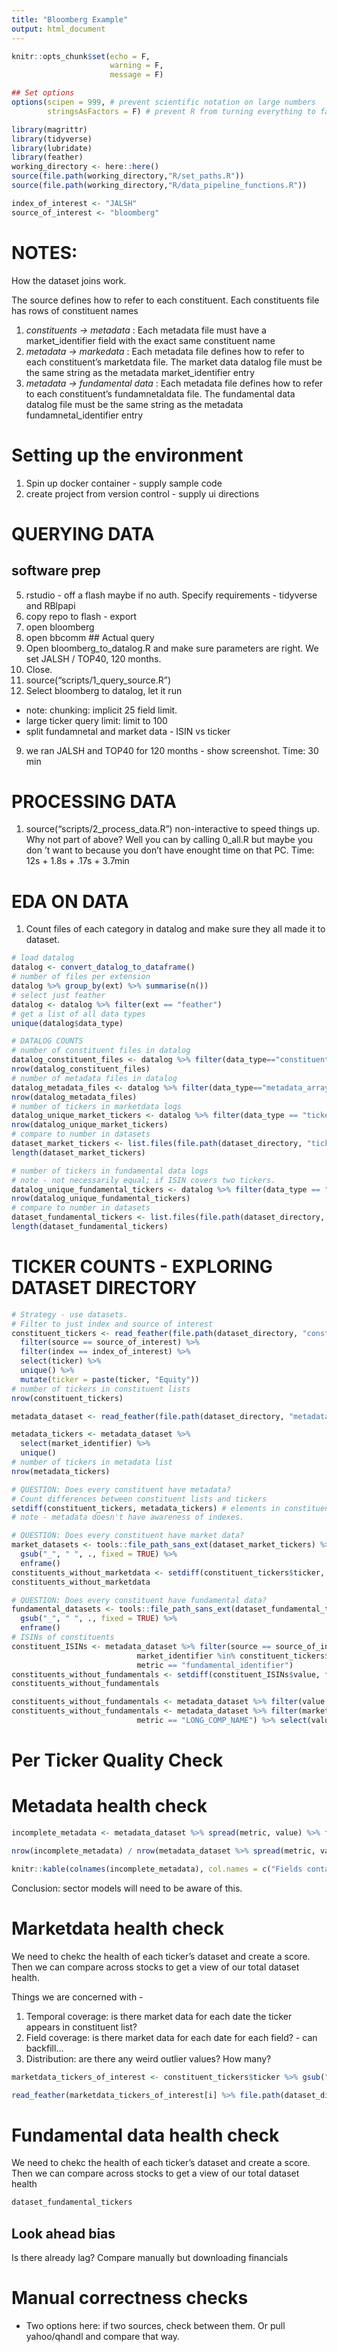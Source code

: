 ```yaml
---
title: "Bloomberg Example"
output: html_document
---
```


```r
knitr::opts_chunk$set(echo = F,
                      warning = F,
                      message = F)

## Set options
options(scipen = 999, # prevent scientific notation on large numbers
        stringsAsFactors = F) # prevent R from turning everything to factors

library(magrittr)
library(tidyverse)
library(lubridate)
library(feather)
working_directory <- here::here()
source(file.path(working_directory,"R/set_paths.R"))
source(file.path(working_directory,"R/data_pipeline_functions.R"))

index_of_interest <- "JALSH"
source_of_interest <- "bloomberg"

```

# NOTES:
How the dataset joins work.

The source defines how to refer to each constituent. Each constituents file has rows of constituent names

1. *constituents -> metadata* : Each metadata file must have a market_identifier field with the exact same constituent name
2. *metadata -> markedata* : Each metadata file defines how to refer to each constituent's marketdata file. The market data datalog file must be the same string as the metadata market_identifier entry
3. *metadata ->  fundamental data* : Each metadata file defines how to refer to each constituent's fundamnetaldata file. The fundamental data datalog file must be the same string as the metadata fundamnetal_identifier entry



# Setting up the environment
1. Spin up docker container - supply sample code
1. create project from version control - supply ui directions

# QUERYING DATA

## software prep
5. rstudio - off a flash maybe if no auth. Specify requirements - tidyverse and RBlpapi
1. copy repo to flash - export
3. open bloomberg
4. open bbcomm
## Actual query
1. Open bloomberg_to_datalog.R and make sure parameters are right. We set JALSH / TOP40, 120 months.
2. Close. 
3. source("scripts/1_query_source.R")
4. Select bloomberg to datalog, let it run
 - note: chunking: implicit 25 field limit. 
 - large ticker query limit: limit to 100
 - split fundamnetal and market data - ISIN vs ticker
9. we ran JALSH and TOP40 for 120 months - show screenshot. 
Time: 30 min

# PROCESSING DATA
1. source("scripts/2_process_data.R")
non-interactive to speed things up. Why not part of above? Well you can by calling 0_all.R but maybe you don
't want to because you don't have enought time on that PC.
Time: 12s + 1.8s + .17s + 3.7min

# EDA ON DATA
1. Count files of each category in datalog and make sure they all made it to dataset.
```r
# load datalog
datalog <- convert_datalog_to_dataframe() 
# number of files per extension
datalog %>% group_by(ext) %>% summarise(n())
# select just feather
datalog <- datalog %>% filter(ext == "feather")
# get a list of all data types
unique(datalog$data_type)

# DATALOG COUNTS
# number of constituent files in datalog
datalog_constituent_files <- datalog %>% filter(data_type=="constituent_list")
nrow(datalog_constituent_files)
# number of metadata files in datalog
datalog_metadata_files <- datalog %>% filter(data_type=="metadata_array")
nrow(datalog_metadata_files)
# number of tickers in marketdata logs
datalog_unique_market_tickers <- datalog %>% filter(data_type == "ticker_market_data") %>% select(data_label) %>% unique()
nrow(datalog_unique_market_tickers)
# compare to number in datasets
dataset_market_tickers <- list.files(file.path(dataset_directory, "ticker_market_data"))
length(dataset_market_tickers)

# number of tickers in fundamental data logs
# note - not necessarily equal; if ISIN covers two tickers.
datalog_unique_fundamental_tickers <- datalog %>% filter(data_type == "ticker_fundamental_data") %>% select(data_label) %>% unique()
nrow(datalog_unique_fundamental_tickers)
# compare to number in datasets
dataset_fundamental_tickers <- list.files(file.path(dataset_directory, "ticker_fundamental_data"))
length(dataset_fundamental_tickers)
```


# TICKER COUNTS - EXPLORING DATASET DIRECTORY
```r

# Strategy - use datasets.
# Filter to just index and source of interest
constituent_tickers <- read_feather(file.path(dataset_directory, "constituent_list", "constituent_list.feather")) %>% 
  filter(source == source_of_interest) %>%  
  filter(index == index_of_interest) %>%
  select(ticker) %>%
  unique() %>% 
  mutate(ticker = paste(ticker, "Equity"))
# number of tickers in constituent lists
nrow(constituent_tickers)

metadata_dataset <- read_feather(file.path(dataset_directory, "metadata_array", "metadata_array.feather"))

metadata_tickers <- metadata_dataset %>% 
  select(market_identifier) %>%
  unique()
# number of tickers in metadata list
nrow(metadata_tickers)

# QUESTION: Does every constituent have metadata?
# Count differences between constituent lists and tickers
setdiff(constituent_tickers, metadata_tickers) # elements in constituent tickers but not in metadata
# note - metadata doesn't have awareness of indexes.

# QUESTION: Does every constituent have market data?
market_datasets <- tools::file_path_sans_ext(dataset_market_tickers) %>% 
  gsub("_", " ", ., fixed = TRUE) %>% 
  enframe()
constituents_without_marketdata <- setdiff(constituent_tickers$ticker, market_datasets$value) # 0 means complete coverage
constituents_without_marketdata

# QUESTION: Does every constituent have fundamental data?
fundamental_datasets <- tools::file_path_sans_ext(dataset_fundamental_tickers) %>% 
  gsub("_", " ", ., fixed = TRUE) %>% 
  enframe() 
# ISINs of constituents
constituent_ISINs <- metadata_dataset %>% filter(source == source_of_interest,
                            market_identifier %in% constituent_tickers$ticker,
                            metric == "fundamental_identifier")
constituents_without_fundamentals <- setdiff(constituent_ISINs$value, fundamental_datasets$value)
constituents_without_fundamentals

constituents_without_fundamentals <- metadata_dataset %>% filter(value %in% constituents_without_fundamentals)
constituents_without_fundamentals <- metadata_dataset %>% filter(market_identifier %in% constituents_without_fundamentals$market_identifier,
                            metric == "LONG_COMP_NAME") %>% select(value)
```

# Per Ticker Quality Check

# Metadata health check

```r
incomplete_metadata <- metadata_dataset %>% spread(metric, value) %>% filter(!complete.cases(.)) %>% select_if(~sum(is.na(.)) > 0)

nrow(incomplete_metadata) / nrow(metadata_dataset %>% spread(metric, value))

knitr::kable(colnames(incomplete_metadata), col.names = c("Fields containing NA"))
```
Conclusion: sector models will need to be aware of this.

# Marketdata health check

We need to chekc the health of each ticker's dataset and create a score. Then we can compare across stocks to get a view of our total dataset health.

Things we are concerned with - 

1. Temporal coverage: is there market data for each date the ticker appears in constituent list?
2. Field coverage: is there market data for each date for each field? - can backfill...
3. Distribution: are there any weird outlier values? How many?



```r
marketdata_tickers_of_interest <- constituent_tickers$ticker %>% gsub(" ", "_", ., fixed = TRUE) %>% paste(.,"feather", sep=".")

read_feather(marketdata_tickers_of_interest[i] %>% file.path(dataset_directory, "ticker_market_data",.))

```


# Fundamental data health check
We need to chekc the health of each ticker's dataset and create a score. Then we can compare across stocks to get a view of our total dataset health



```r
dataset_fundamental_tickers

```

## Look ahead bias

Is there already lag? Compare manually but downloading financials

# Manual correctness checks

- Two options here: if two sources, check between them. Or pull yahoo/qhandl and compare that way.